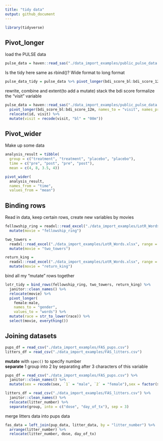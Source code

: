 ```yaml
---
title: "tidy data"
output: github_document
---
```


```r
library(tidyverse)
```

## Pivot_longer 
load the PULSE data
```r
pulse_data = haven::read_sas("./data_import_examples/public_pulse_data.sas7bdat") %>% janitor::clean_names()
```

Is the tidy here same as rbind()?
Wide format to long format
```r
pulse_data_tidy = pulse_data %>% pivot_longer(bdi_score_bl:bdi_score_12m, names_to = "visit", names_prefix = "bdi_score_", values_to = "bdi")
```

rewrite, combine and extent(to add a mutate)
  stack the bdi score
  formalize the "visit" variable
```r
pulse_data = haven::read_sas("./data_import_examples/public_pulse_data.sas7bdat") %>% janitor::clean_names() %>%
  pivot_longer(bdi_score_bl:bdi_score_12m, names_to = "visit", names_prefix = "bdi_score_", values_to = "bdi") %>% 
  relocate(id, visit) %>% 
  mutate(visit = recode(visit, "bl" = "00m"))

```

## Pivot_wider 
Make up some data 
```r
analysis_result = tibble(
  group = c("treatment", "treatment", "placebo", "placebo"),
  time = c("pre", "post", "pre", "post"),
  mean = c(4, 8, 3.5, 4))

pivot_wider(
  analysis_result, 
  names_from = "time", 
  values_from = "mean")
```

## Binding rows 
Read in data, keep certain rows, create new variables by movies
```r
fellowship_ring = readxl::read_excel("./data_import_examples/LotR_Words.xlsx", range = "B3:D6") %>%
  mutate(movie = "fellowship_ring")

two_towers = 
  readxl::read_excel("./data_import_examples/LotR_Words.xlsx", range = "F3:H6") %>%
  mutate(movie = "two_towers")

return_king = 
  readxl::read_excel("./data_import_examples/LotR_Words.xlsx", range = "J3:L6") %>%
  mutate(movie = "return_king")
```

bind all my "mutate" rows together 
```r
lotr_tidy = bind_rows(fellowship_ring, two_towers, return_king) %>%
  janitor::clean_names() %>%
  relocate(movie) %>% 
  pivot_longer(
    female:male,
    names_to = "gender", 
    values_to = "words") %>%
  mutate(race = str_to_lower(race)) %>% 
  select(movie, everything()) 
```


## Joining datasets 
```r
pups_df = read_csv("./data_import_examples/FAS_pups.csv")
litters_df = read_csv("./data_import_examples/FAS_litters.csv")
```

**mutate** with `spec()` to specify number  
**separate** 1 group into 2 by separating after 3 characters of this variable
```r
pups_df = read_csv("./data_import_examples/FAS_pups.csv") %>% 
  janitor::clean_names() %>%
  mutate(sex = recode(sex, `1` = "male", `2` = "female"),sex = factor(sex))

litters_df = read_csv("./data_import_examples/FAS_litters.csv") %>%
  janitor::clean_names() %>%
  relocate(litter_number) %>% 
  separate(group, into = c("dose", "day_of_tx"), sep = 3)
```

merge litters data into pups data
```r
fas_data = left_join(pup_data, litter_data, by = "litter_number") %>% 
  arrange(litter_number) %>%
  relocate(litter_number, dose, day_of_tx)
```
